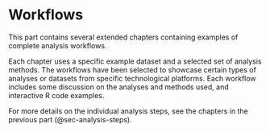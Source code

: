 # Workflows {#sec-workflows}

This part contains several extended chapters containing examples of complete analysis workflows.

Each chapter uses a specific example dataset and a selected set of analysis methods. The workflows have been selected to showcase certain types of analyses or datasets from specific technological platforms. Each workflow includes some discussion on the analyses and methods used, and interactive R code examples.

For more details on the individual analysis steps, see the chapters in the previous part (@sec-analysis-steps).
